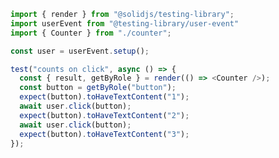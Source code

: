 ```js
import { render } from "@solidjs/testing-library";
import userEvent from "@testing-library/user-event"
import { Counter } from "./counter";

const user = userEvent.setup();

test("counts on click", async () => {
  const { result, getByRole } = render(() => <Counter />);
  const button = getByRole("button");
  expect(button).toHaveTextContent("1");
  await user.click(button);
  expect(button).toHaveTextContent("2");
  await user.click(button);
  expect(button).toHaveTextContent("3");
});
```